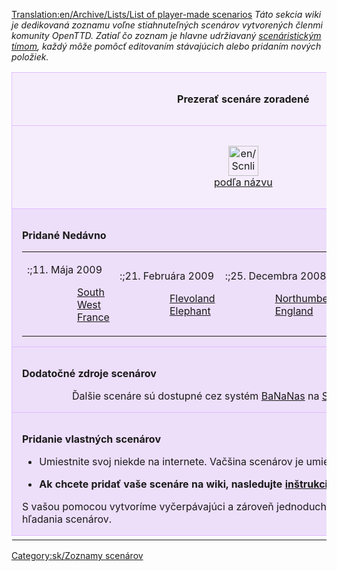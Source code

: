 [[Translation:en/Archive/Lists/List of player-made scenarios]]
{{en/Shortcut|scenáre}}
''Táto sekcia wiki je dedikovaná zoznamu voľne stiahnuteľných scenárov vytvorených členmi komunity OpenTTD. Zatiaľ čo zoznam je hlavne udržiavaný [[sk/Scenáristický Tím|scenáristickým tímom]], každý môže pomôcť editovaním stávajúcich alebo pridaním nových položiek.''

{{en/-}}

{| cellspacing="3" class="mainpagetable" align="center" width="100%"
|- valign="top" 
|colspan="7" style="font-size: 100%; BACKGROUND-COLOR: #F5EDFC; border: 1px solid #E1BBFF; margin: 0; padding: 1em; text-align: center"|<font size="3">'''Prezerať scenáre zoradené'''</font>
|-
|style="font-size: 100%; BACKGROUND-COLOR: #F5EDFC; border: 1px solid #E1BBFF; margin: 0; padding: 1em; text-align: center; width:14%"|[[File:en/Scnlist-alphabetical.png|48px]]<br />[[sk/Community/Scenarios/Main Page|podľa názvu]]
|style="font-size: 100%; BACKGROUND-COLOR: #F5EDFC; border: 1px solid #E1BBFF; margin: 0; padding: 1em; text-align: center; width:14%"|[[File:en/Scnlist-difficulty.png|48px]]<br />[[sk/Archive/Lists/Zoznam scenárov podľa obtiažnosti|podľa obtiažnosti]]
|style="font-size: 100%; BACKGROUND-COLOR: #F5EDFC; border: 1px solid #E1BBFF; margin: 0; padding: 1em; text-align: center; width:14%"|[[File:en/Scnlist-industries.png|48px]]<br />[[sk/Zoznam scenárov podľa množstva priemyslu|podľa množstva priemyslu]]
|style="font-size: 100%; BACKGROUND-COLOR: #F5EDFC; border: 1px solid #E1BBFF; margin: 0; padding: 1em; text-align: center; width:14%"|[[File:en/Scnlist-relief.png|48px]]<br />[[sk/Zoznam scenárov podľa reliéfu|podľa reliéfu]]
|style="font-size: 100%; BACKGROUND-COLOR: #F5EDFC; border: 1px solid #E1BBFF; margin: 0; padding: 1em; text-align: center; width:14%"|[[File:en/Scnlist-setting.png|48px]]<br />[[sk/Zoznam scenárov podľa prostredia|podľa prostredia]]
|style="font-size: 100%; BACKGROUND-COLOR: #F5EDFC; border: 1px solid #E1BBFF; margin: 0; padding: 1em; text-align: center; width:14%"|[[File:en/Scnlist-size.png|48px]]<br />[[sk/Zoznam scenárov podľa veľkosti|podľa veľkosti]]
|style="font-size: 100%; BACKGROUND-COLOR: #F5EDFC; border: 1px solid #E1BBFF; margin: 0; padding: 1em; text-align: center; width:14%"|[[File:en/Scnlist-realworld.png|48px]]<br />[[sk/Zoznam scenárov založených na reálnom svete|podľa reálneho sveta]]
|-
|colspan="7" style="font-size: 100%; BACKGROUND-COLOR: #EDDEFA; border: 1px solid #E1BBFF; margin: 0; padding: 1em 1em 0em 1em; text-align: left;"|

<font size="3">'''Pridané Nedávno'''</font>

{| style="BACKGROUND-COLOR: #EDDEFA"
|- valign="top"
|
:;11. Mája 2009
::[[en/Community/Scenarios/South West France|South West France]]
|
:;21. Februára 2009
::[[en/Community/Scenarios/Flevoland|Flevoland]]
::[[en/Community/Scenarios/Elephant|Elephant]]
|
:;25. Decembra 2008
::[[en/Community/Scenarios/Northumberland, England|Northumberland, England]]
|
:;08. Decembra 2008
::[[en/Community/Scenarios/South Yorkshire|South Yorkshire]]
|}

|-
|colspan="7" style="font-size: 100%; BACKGROUND-COLOR: #EDDEFA; border: 1px solid #E1BBFF; margin: 0; padding: 1em 1em 0em 1em; text-align: left;"|

<font size="3">'''Dodatočné zdroje scenárov'''</font>

::Ďalšie scenáre sú dostupné cez systém [[sk/Bananas|BaNaNas]] na [http://bananas.openttd.org/en/scenario/ Scenáre BaNaNas].

|-
|colspan="7" style="font-size: 100%; BACKGROUND-COLOR: #EDDEFA; border: 1px solid #E1BBFF; margin: 0; padding: 1em 1em 0em 1em; text-align: left;"|

<font size="3">'''Pridanie vlastných scenárov'''</font>

*Umiestnite svoj niekde na internete. Vačšina scenárov je umiestnená na [http://tt-forums.net tt-forums].

*'''Ak chcete pridať vaše scenáre na wiki, nasledujte [[en/Scenáristický Tím#ako-pridat-scenar-sk|inštrukcie scenáristického tímu]].'''

S vašou pomocou vytvoríme vyčerpávajúci a zároveň jednoduchý spôsob ukladania a hľadania scenárov.

|-
|}

[[Category:sk/Zoznamy scenárov]]